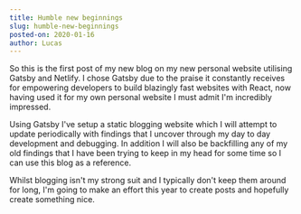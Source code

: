 ```yaml
---
title: Humble new beginnings
slug: humble-new-beginnings
posted-on: 2020-01-16
author: Lucas
---
```


So this is the first post of my new blog on my new personal website utilising Gatsby and Netlify. I chose Gatsby due to the praise it constantly receives for empowering developers to build blazingly fast websites with React, now having used it for my own personal website I must admit I'm incredibly impressed.

Using Gatsby I've setup a static blogging website which I will attempt to update periodically with findings that I uncover through my day to day development and debugging. In addition I will also be backfilling any of my old findings that I have been trying to keep in my head for some time so I can use this blog as a reference.

Whilst blogging isn't my strong suit and I typically don't keep them around for long, I'm going to make an effort this year to create posts and hopefully create something nice.
